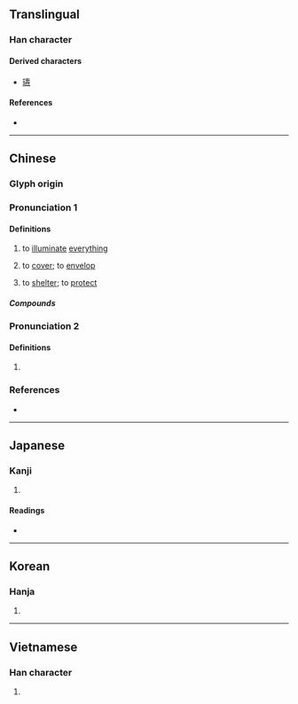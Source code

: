 {{also|焘}}
{{character info}}
==Translingual==

===Han character===
{{Han char|rn=86|rad=火|as=14|sn=18|four=40334|canj=GNMF|ids=⿱壽灬}}

====Derived characters====
* [[瓙]]

====References====
* {{Han ref|kx=0685.350|dkj=19519|dj=1098.210|hdz=32244.050|uh=71FE|ud=29182|bh=C276|bd=49782}}

----

==Chinese==
{{zh-forms|s=焘}}

===Glyph origin===
{{Han etym}}

===Pronunciation 1===
{{zh-pron
|m=dào,táo,tāo,1nb=standard in Mainland,1nc=variant in Taiwan,2nb=standard in Taiwan,3nb=variant in Mainland
|c=dou6,tou4
|mc=y
|oc=y
|cat=v
}}

====Definitions====
{{zh-hanzi}}

# {{zh-hg}} {{lb|zh|of the [[sun]]}} to [[illuminate]] [[everything]]
# {{lb|zh|literary|{{n-g|alt. form {{zh-l|幬|tr=-}}}}}} to [[cover]]; to [[envelop]]
# {{lb|zh|literary}} to [[shelter]]; to [[protect]]

=====Compounds=====
{{zh-der|燾奡|燾育}}

===Pronunciation 2===
{{zh-pron
|m=tāo
|c=tou4
|cat=
}}

====Definitions====
{{zh-hanzi}}

# {{zh-used2|n}}
#: {{zh-x|^張 ^國-燾|{{w|Zhang Guotao}}}}

===References===
* {{R:yue:mfccd}}

----

==Japanese==

===Kanji===
{{ja-kanji|grade=|rs=火14}}

# {{rfdef|ja|sort=火14}}

====Readings====
* {{ja-readings|on=[[とう]] (tō), [[どう]] (dō), [[ちゅう]] (chū), [[じゅ]] (ju)|kun=[[てらす]] (terasu)}}

----

==Korean==

===Hanja===
{{ko-hanja|hangeul=도|eumhun=|rv=do|mr=to|y=to}}

# {{rfdef|ko|sort=火14}}

----

==Vietnamese==

===Han character===
{{vi-readings|reading=đảo|rs=火14}}

# {{rfdef|vi|sort=火14}}